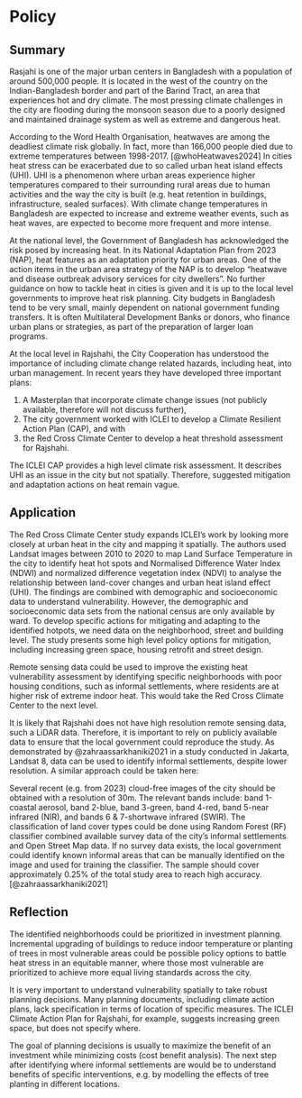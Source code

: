 # Policy

## Summary

Rasjahi is one of the major urban centers in Bangladesh with a population of around 500,000 people. It is located in the west of the country on the Indian-Bangladesh border and part of the Barind Tract, an area that experiences hot and dry climate. The most pressing climate challenges in the city are flooding during the monsoon season due to a poorly designed and maintained drainage system as well as extreme and dangerous heat.

According to the Word Health Organisation, heatwaves are among the deadliest climate risk globally. In fact, more than 166,000 people died due to extreme temperatures between 1998-2017. [@whoHeatwaves2024] In cities heat stress can be exacerbated due to so called urban heat island effects (UHI). UHI is a phenomenon where urban areas experience higher temperatures compared to their surrounding rural areas due to human activities and the way the city is built (e.g. heat retention in buildings, infrastructure, sealed surfaces). With climate change temperatures in Bangladesh are expected to increase and extreme weather events, such as heat waves, are expected to become more frequent and more intense.

At the national level, the Government of Bangladesh has acknowledged the risk posed by increasing heat. In its National Adaptation Plan from 2023 (NAP), heat features as an adaptation priority for urban areas. One of the action items in the urban area strategy of the NAP is to develop "heatwave and disease outbreak advisory services for city dwellers". No further guidance on how to tackle heat in cities is given and it is up to the local level governments to improve heat risk planning. City budgets in Bangladesh tend to be very small, mainly dependent on national government funding transfers. It is often Multilateral Development Banks or donors, who finance urban plans or strategies, as part of the preparation of larger loan programs.

At the local level in Rajshahi, the City Cooperation has understood the importance of including climate change related hazards, including heat, into urban management. In recent years they have developed three important plans:

1.  A Masterplan that incorporate climate change issues (not publicly available, therefore will not discuss further),
2.  The city government worked with ICLEI to develop a Climate Resilient Action Plan (CAP), and with
3.  the Red Cross Climate Center to develop a heat threshold assessment for Rajshahi.

The ICLEI CAP provides a high level climate risk assessment. It describes UHI as an issue in the city but not spatially. Therefore, suggested mitigation and adaptation actions on heat remain vague.

## Application

The Red Cross Climate Center study expands ICLEI's work by looking more closely at urban heat in the city and mapping it spatially. The authors used Landsat images between 2010 to 2020 to map Land Surface Temperature in the city to identify heat hot spots and Normalised Difference Water Index (NDWI) and normalized difference vegetation index (NDVI) to analyse the relationship between land-cover changes and urban heat island effect (UHI). The findings are combined with demographic and socioeconomic data to understand vulnerability. However, the demographic and socioeconomic data sets from the national census are only available by ward. To develop specific actions for mitigating and adapting to the identified hotpots, we need data on the neighborhood, street and building level. The study presents some high level policy options for mitigation, including increasing green space, housing retrofit and street design.

Remote sensing data could be used to improve the existing heat vulnerability assessment by identifying specific neighborhoods with poor housing conditions, such as informal settlements, where residents are at higher risk of extreme indoor heat. This would take the Red Cross Climate Center to the next level.

It is likely that Rajshahi does not have high resolution remote sensing data, such a LiDAR data. Therefore, it is important to rely on publicly available data to ensure that the local government could reproduce the study. As demonstrated by @zahraassarkhaniki2021 in a study conducted in Jakarta, Landsat 8, data can be used to identify informal settlements, despite lower resolution. A similar approach could be taken here:

Several recent (e.g. from 2023) cloud-free images of the city should be obtained with a resolution of 30m. The relevant bands include: band 1-coastal aerosol, band 2-blue, band 3-green, band 4-red, band 5-near infrared (NIR), and bands 6 & 7-shortwave infrared (SWIR). The classification of land cover types could be done using Random Forest (RF) classifier combined available survey data of the city's informal settlements and Open Street Map data. If no survey data exists, the local government could identify known informal areas that can be manually identified on the image and used for training the classifier. The sample should cover approximately 0.25% of the total study area to reach high accuracy. [@zahraassarkhaniki2021]

## Reflection

The identified neighborhoods could be prioritized in investment planning. Incremental upgrading of buildings to reduce indoor temperature or planting of trees in most vulnerable areas could be possible policy options to battle heat stress in an equitable manner, where those most vulnerable are prioritized to achieve more equal living standards across the city.

It is very important to understand vulnerability spatially to take robust planning decisions. Many planning documents, including climate action plans, lack specification in terms of location of specific measures. The ICLEI Climate Action Plan for Rajshahi, for example, suggests increasing green space, but does not specify where.

The goal of planning decisions is usually to maximize the benefit of an investment while minimizing costs (cost benefit analysis). The next step after identifying where informal settlements are would be to understand benefits of specific interventions, e.g. by modelling the effects of tree planting in different locations.
